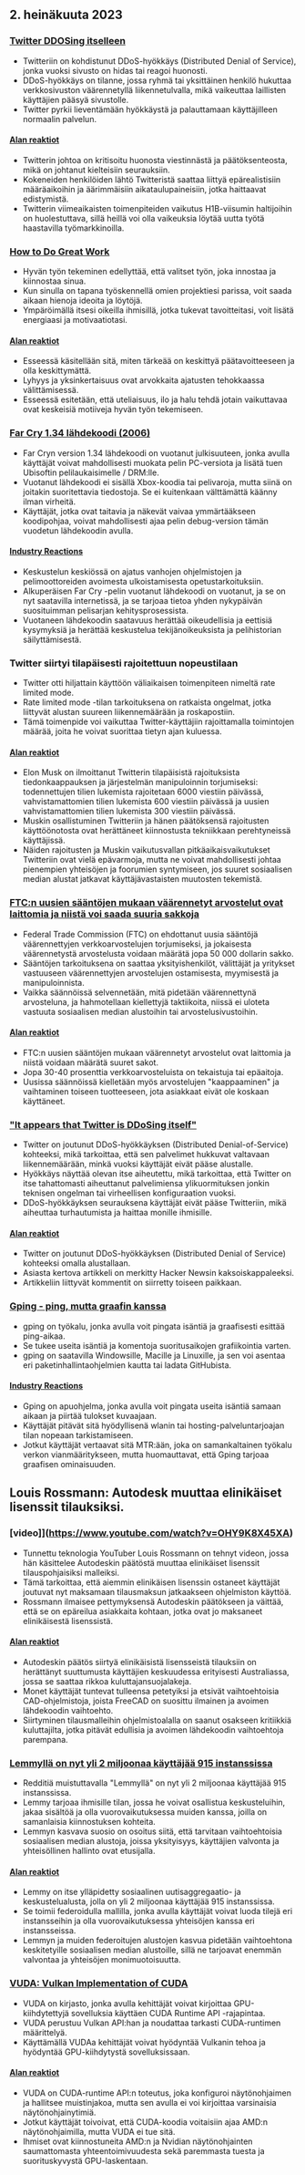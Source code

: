 

<CallToAction />

<Steps>

## 2. heinäkuuta 2023

### [Twitter DDOSing itselleen](https://sfba.social/@sysop408/110639435788921057)

- Twitteriin on kohdistunut DDoS-hyökkäys (Distributed Denial of Service), jonka vuoksi sivusto on hidas tai reagoi huonosti.
- DDoS-hyökkäys on tilanne, jossa ryhmä tai yksittäinen henkilö hukuttaa verkkosivuston väärennetyllä liikennetulvalla, mikä vaikeuttaa laillisten käyttäjien pääsyä sivustolle.
- Twitter pyrkii lieventämään hyökkäystä ja palauttamaan käyttäjilleen normaalin palvelun.

#### [Alan reaktiot](http://news.ycombinator.com/item?id=36553236)

- Twitterin johtoa on kritisoitu huonosta viestinnästä ja päätöksenteosta, mikä on johtanut kielteisiin seurauksiin.
- Kokeneiden henkilöiden lähtö Twitteristä saattaa liittyä epärealistisiin määräaikoihin ja äärimmäisiin aikataulupaineisiin, jotka haittaavat edistymistä.
- Twitterin viimeaikaisten toimenpiteiden vaikutus H1B-viisumin haltijoihin on huolestuttava, sillä heillä voi olla vaikeuksia löytää uutta työtä haastavilla työmarkkinoilla.

### [How to Do Great Work](http://paulgraham.com/greatwork.html)

- Hyvän työn tekeminen edellyttää, että valitset työn, joka innostaa ja kiinnostaa sinua.
- Kun sinulla on tapana työskennellä omien projektiesi parissa, voit saada aikaan hienoja ideoita ja löytöjä.
- Ympäröimällä itsesi oikeilla ihmisillä, jotka tukevat tavoitteitasi, voit lisätä energiaasi ja motivaatiotasi.

#### [Alan reaktiot](http://news.ycombinator.com/item?id=36550615)

- Esseessä käsitellään sitä, miten tärkeää on keskittyä päätavoitteeseen ja olla keskittymättä.
- Lyhyys ja yksinkertaisuus ovat arvokkaita ajatusten tehokkaassa välittämisessä.
- Esseessä esitetään, että uteliaisuus, ilo ja halu tehdä jotain vaikuttavaa ovat keskeisiä motiiveja hyvän työn tekemiseen.

### [Far Cry 1.34 lähdekoodi (2006)](https://archive.org/details/far-cry-1.34-complete)

- Far Cryn version 1.34 lähdekoodi on vuotanut julkisuuteen, jonka avulla käyttäjät voivat mahdollisesti muokata pelin PC-versiota ja lisätä tuen Ubisoftin pelilaukaisimelle / DRM:lle.
- Vuotanut lähdekoodi ei sisällä Xbox-koodia tai pelivaroja, mutta siinä on joitakin suoritettavia tiedostoja. Se ei kuitenkaan välttämättä käänny ilman virheitä.
- Käyttäjät, jotka ovat taitavia ja näkevät vaivaa ymmärtääkseen koodipohjaa, voivat mahdollisesti ajaa pelin debug-version tämän vuodetun lähdekoodin avulla.

#### [Industry Reactions](http://news.ycombinator.com/item?id=36547801)

- Keskustelun keskiössä on ajatus vanhojen ohjelmistojen ja pelimoottoreiden avoimesta ulkoistamisesta opetustarkoituksiin.
- Alkuperäisen Far Cry -pelin vuotanut lähdekoodi on vuotanut, ja se on nyt saatavilla internetissä, ja se tarjoaa tietoa yhden nykypäivän suosituimman pelisarjan kehitysprosessista.
- Vuotaneen lähdekoodin saatavuus herättää oikeudellisia ja eettisiä kysymyksiä ja herättää keskustelua tekijänoikeuksista ja pelihistorian säilyttämisestä.

### Twitter siirtyi tilapäisesti rajoitettuun nopeustilaan

- Twitter otti hiljattain käyttöön väliaikaisen toimenpiteen nimeltä rate limited mode.
- Rate limited mode -tilan tarkoituksena on ratkaista ongelmat, jotka liittyvät alustan suureen liikennemäärään ja roskapostiin.
- Tämä toimenpide voi vaikuttaa Twitter-käyttäjiin rajoittamalla toimintojen määrää, joita he voivat suorittaa tietyn ajan kuluessa.

#### [Alan reaktiot](http://news.ycombinator.com/item?id=36552324)

- Elon Musk on ilmoittanut Twitterin tilapäisistä rajoituksista tiedonkaappauksen ja järjestelmän manipuloinnin torjumiseksi: todennettujen tilien lukemista rajoitetaan 6000 viestiin päivässä, vahvistamattomien tilien lukemista 600 viestiin päivässä ja uusien vahvistamattomien tilien lukemista 300 viestiin päivässä.
- Muskin osallistuminen Twitteriin ja hänen päätöksensä rajoitusten käyttöönotosta ovat herättäneet kiinnostusta tekniikkaan perehtyneissä käyttäjissä.
- Näiden rajoitusten ja Muskin vaikutusvallan pitkäaikaisvaikutukset Twitteriin ovat vielä epävarmoja, mutta ne voivat mahdollisesti johtaa pienempien yhteisöjen ja foorumien syntymiseen, jos suuret sosiaalisen median alustat jatkavat käyttäjävastaisten muutosten tekemistä.

### [FTC:n uusien sääntöjen mukaan väärennetyt arvostelut ovat laittomia ja niistä voi saada suuria sakkoja](https://www.washingtonpost.com/technology/2023/06/30/fake-reviews-online-ftc/)

- Federal Trade Commission (FTC) on ehdottanut uusia sääntöjä väärennettyjen verkkoarvostelujen torjumiseksi, ja jokaisesta väärennetystä arvostelusta voidaan määrätä jopa 50 000 dollarin sakko.
- Sääntöjen tarkoituksena on saattaa yksityishenkilöt, välittäjät ja yritykset vastuuseen väärennettyjen arvostelujen ostamisesta, myymisestä ja manipuloinnista.
- Vaikka säännöissä selvennetään, mitä pidetään väärennettynä arvosteluna, ja hahmotellaan kiellettyjä taktiikoita, niissä ei uloteta vastuuta sosiaalisen median alustoihin tai arvostelusivustoihin.

#### [Alan reaktiot](http://news.ycombinator.com/item?id=36556228)

- FTC:n uusien sääntöjen mukaan väärennetyt arvostelut ovat laittomia ja niistä voidaan määrätä suuret sakot.
- Jopa 30-40 prosenttia verkkoarvosteluista on tekaistuja tai epäaitoja.
- Uusissa säännöissä kielletään myös arvostelujen "kaappaaminen" ja vaihtaminen toiseen tuotteeseen, jota asiakkaat eivät ole koskaan käyttäneet.

### ["It appears that Twitter is DDoSing itself"](https://sfba.social/@sysop408/110639474671754723)

- Twitter on joutunut DDoS-hyökkäyksen (Distributed Denial-of-Service) kohteeksi, mikä tarkoittaa, että sen palvelimet hukkuvat valtavaan liikennemäärään, minkä vuoksi käyttäjät eivät pääse alustalle.
- Hyökkäys näyttää olevan itse aiheutettu, mikä tarkoittaa, että Twitter on itse tahattomasti aiheuttanut palvelimiensa ylikuormituksen jonkin teknisen ongelman tai virheellisen konfiguraation vuoksi.
- DDoS-hyökkäyksen seurauksena käyttäjät eivät pääse Twitteriin, mikä aiheuttaa turhautumista ja haittaa monille ihmisille.

#### [Alan reaktiot](http://news.ycombinator.com/item?id=36553762)

- Twitter on joutunut DDoS-hyökkäyksen (Distributed Denial of Service) kohteeksi omalla alustallaan.
- Asiasta kertova artikkeli on merkitty Hacker Newsin kaksoiskappaleeksi.
- Artikkeliin liittyvät kommentit on siirretty toiseen paikkaan.

### [Gping - ping, mutta graafin kanssa](https://github.com/orf/gping)

- gping on työkalu, jonka avulla voit pingata isäntiä ja graafisesti esittää ping-aikaa.
- Se tukee useita isäntiä ja komentoja suoritusaikojen grafiikointia varten.
- gping on saatavilla Windowsille, Macille ja Linuxille, ja sen voi asentaa eri paketinhallintaohjelmien kautta tai ladata GitHubista.

#### [Industry Reactions](http://news.ycombinator.com/item?id=36548676)

- Gping on apuohjelma, jonka avulla voit pingata useita isäntiä samaan aikaan ja piirtää tulokset kuvaajaan.
- Käyttäjät pitävät sitä hyödyllisenä wlanin tai hosting-palveluntarjoajan tilan nopeaan tarkistamiseen.
- Jotkut käyttäjät vertaavat sitä MTR:ään, joka on samankaltainen työkalu verkon vianmääritykseen, mutta huomauttavat, että Gping tarjoaa graafisen ominaisuuden.

## Louis Rossmann: Autodesk muuttaa elinikäiset lisenssit tilauksiksi.

### [video]](https://www.youtube.com/watch?v=OHY9K8X45XA)

- Tunnettu teknologia YouTuber Louis Rossmann on tehnyt videon, jossa hän käsittelee Autodeskin päätöstä muuttaa elinikäiset lisenssit tilauspohjaisiksi malleiksi.
- Tämä tarkoittaa, että aiemmin elinikäisen lisenssin ostaneet käyttäjät joutuvat nyt maksamaan tilausmaksun jatkaakseen ohjelmiston käyttöä.
- Rossmann ilmaisee pettymyksensä Autodeskin päätökseen ja väittää, että se on epäreilua asiakkaita kohtaan, jotka ovat jo maksaneet elinikäisestä lisenssistä.

#### [Alan reaktiot](http://news.ycombinator.com/item?id=36547864)

- Autodeskin päätös siirtyä elinikäisistä lisensseistä tilauksiin on herättänyt suuttumusta käyttäjien keskuudessa erityisesti Australiassa, jossa se saattaa rikkoa kuluttajansuojalakeja.
- Monet käyttäjät tuntevat tulleensa petetyiksi ja etsivät vaihtoehtoisia CAD-ohjelmistoja, joista FreeCAD on suosittu ilmainen ja avoimen lähdekoodin vaihtoehto.
- Siirtyminen tilausmalleihin ohjelmistoalalla on saanut osakseen kritiikkiä kuluttajilta, jotka pitävät edullisia ja avoimen lähdekoodin vaihtoehtoja parempana.

### [Lemmyllä on nyt yli 2 miljoonaa käyttäjää 915 instanssissa](https://lemmymap.feddit.de)

- Redditiä muistuttavalla "Lemmyllä" on nyt yli 2 miljoonaa käyttäjää 915 instanssissa.
- Lemmy tarjoaa ihmisille tilan, jossa he voivat osallistua keskusteluihin, jakaa sisältöä ja olla vuorovaikutuksessa muiden kanssa, joilla on samanlaisia kiinnostuksen kohteita.
- Lemmyn kasvava suosio on osoitus siitä, että tarvitaan vaihtoehtoisia sosiaalisen median alustoja, joissa yksityisyys, käyttäjien valvonta ja yhteisöllinen hallinto ovat etusijalla.

#### [Alan reaktiot](http://news.ycombinator.com/item?id=36546425)

- Lemmy on itse ylläpidetty sosiaalinen uutisaggregaatio- ja keskustelualusta, jolla on yli 2 miljoonaa käyttäjää 915 instanssissa.
- Se toimii federoidulla mallilla, jonka avulla käyttäjät voivat luoda tilejä eri instansseihin ja olla vuorovaikutuksessa yhteisöjen kanssa eri instansseissa.
- Lemmyn ja muiden federoitujen alustojen kasvua pidetään vaihtoehtona keskitetyille sosiaalisen median alustoille, sillä ne tarjoavat enemmän valvontaa ja yhteisöjen monimuotoisuutta.

### [VUDA: Vulkan Implementation of CUDA](https://github.com/jgbit/vuda)

- VUDA on kirjasto, jonka avulla kehittäjät voivat kirjoittaa GPU-kiihdytettyjä sovelluksia käyttäen CUDA Runtime API -rajapintaa.
- VUDA perustuu Vulkan API:han ja noudattaa tarkasti CUDA-runtimen määrittelyä.
- Käyttämällä VUDAa kehittäjät voivat hyödyntää Vulkanin tehoa ja hyödyntää GPU-kiihdytystä sovelluksissaan.

#### [Alan reaktiot](http://news.ycombinator.com/item?id=36549637)

- VUDA on CUDA-runtime API:n toteutus, joka konfiguroi näytönohjaimen ja hallitsee muistinjakoa, mutta sen avulla ei voi kirjoittaa varsinaisia näytönohjainytimiä.
- Jotkut käyttäjät toivoivat, että CUDA-koodia voitaisiin ajaa AMD:n näytönohjaimilla, mutta VUDA ei tue sitä.
- Ihmiset ovat kiinnostuneita AMD:n ja Nvidian näytönohjainten saumattomasta yhteentoimivuudesta sekä paremmasta tuesta ja suorituskyvystä GPU-laskentaan.

</Steps>
